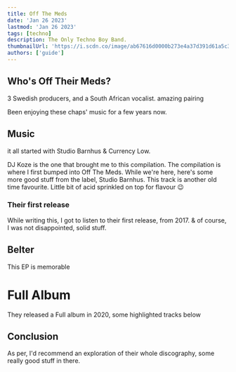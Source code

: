 ```yaml
---
title: Off The Meds
date: 'Jan 26 2023'
lastmod: 'Jan 26 2023'
tags: [techno]
description: The Only Techno Boy Band.
thumbnailUrl: 'https://i.scdn.co/image/ab67616d0000b273e4a37d391d61a5c3ecc29aba'
authors: ['guide']
---
```


## Who's Off Their Meds?

3 Swedish producers, and a South African vocalist. amazing pairing

Been enjoying these chaps' music for a few years now.

## Music

it all started with Studio Barnhus & Currency Low.

<HorizontalScrollCards>
  <Track url={'https://open.spotify.com/track/2G9c1z6pQqXqcVRflKVtDL'} />
  <Track url={'https://open.spotify.com/track/7aigqIgfZXwYpKRbSIFddQ'}>
    DJ Koze is the one that brought me to this compilation. The compilation is where I first bumped
    into Off The Meds.
  </Track>
  <Track url={'https://open.spotify.com/track/4nPxslqyW55H8Mye6bAXle?si=b794a7124a384ec8'}>
    While we're here, here's some more good stuff from the label, Studio Barnhus. This track is
    another old time favourite.
  </Track>
  <Track url={'https://open.spotify.com/track/0velg2jq09GEQNCoBweu4d'}>
    Little bit of acid sprinkled on top for flavour 😉
  </Track>
</HorizontalScrollCards>

### Their first release

While writing this, I got to listen to their first release, from 2017. & of course, I was not disappointed, solid stuff.

<Track url={'https://open.spotify.com/track/3J08IyvitTYYBZ7IZq6MpB'} />

## Belter

This EP is memorable

<HorizontalScrollCards>
  <Track url={'https://open.spotify.com/track/6RBgnOwli7rJI5vVYvmOkQ'} />
  <Track url={'https://open.spotify.com/track/5d6dmEELSGUzs61SooAvBN'} />
</HorizontalScrollCards>

# Full Album

They released a Full album in 2020, some highlighted tracks below

<HorizontalScrollCards>
  <Track url={'https://open.spotify.com/track/5LVZv2D8A3lm9y2P1HKFqj'} />
  <Track
    url={'https://open.spotify.com/track/5xOMPJu6cEuSlVIoUvxIEw'}
    blurb="everytime yi overtime."
  />
  <Track url={'https://open.spotify.com/track/5aHo2ZXyvSX04fXjWtNV1s'} />
</HorizontalScrollCards>

## Conclusion

As per, I'd recommend an exploration of their whole discography, some really good stuff in there.

<Track
  url={'https://open.spotify.com/track/3SrwA9rUaJfy5KAbcEzS4Q?si=dcdbfc92d9fa4431'}
  blurb="closing off with the opening track from their latest EP - Best OFF"
/>
